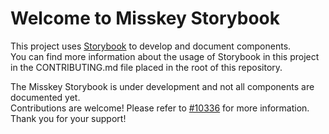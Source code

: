 
<Meta title="index" />

# Welcome to Misskey Storybook

This project uses [Storybook](https://storybook.js.org/) to develop and document components.  
You can find more information about the usage of Storybook in this project in the CONTRIBUTING.md file placed in the root of this repository.

The Misskey Storybook is under development and not all components are documented yet.  
Contributions are welcome! Please refer to [#10336](https://github.com/misskey-dev/misskey/issues/10336) for more information.
Thank you for your support!
